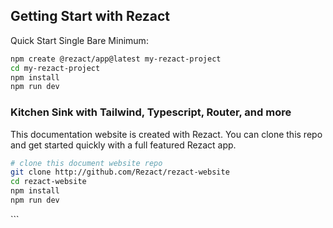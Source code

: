 

<div class="mdx max-w-2xl">

## Getting Start with Rezact

Quick Start Single Bare Minimum:

```bash
npm create @rezact/app@latest my-rezact-project
cd my-rezact-project
npm install
npm run dev
```

### Kitchen Sink with Tailwind, Typescript, Router, and more

This documentation website is created with Rezact.
You can clone this repo and get started quickly with
a full featured Rezact app.

```bash
# clone this document website repo
git clone http://github.com/Rezact/rezact-website
cd rezact-website
npm install
npm run dev
```

</div>
```
